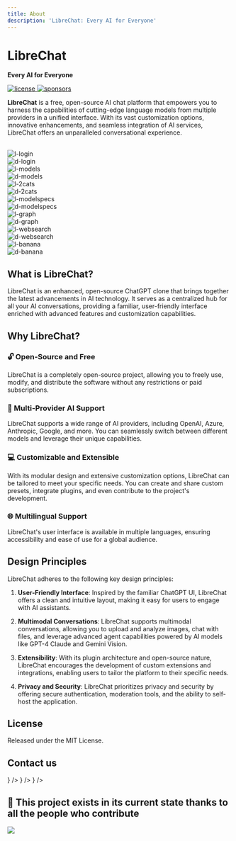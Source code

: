 ```yaml
---
title: About
description: 'LibreChat: Every AI for Everyone'
---
```



<div style={{ marginBottom: '-10px', marginTop: '20px' }}>
  <LCLogo />
</div>

# LibreChat

**Every AI for Everyone**

<p className="_flex _h-6 _mt-4 _gap-2">
  <a href="https://github.com/danny-avila/LibreChat/blob/main/LICENSE" target="_blank">
    <img
      alt="license"
      src="https://img.shields.io/github/license/danny-avila/LibreChat?style=for-the-badge&logo=github&logoColor=white&labelColor=000000"
      loading="lazy"
      decoding="async"
    ></img>
  </a>
  <a aria-label="Sponsors" href="https://github.com/sponsors/danny-avila" target="_blank">
    <img
      alt="sponsors"
      src="https://img.shields.io/badge/SPONSORS-red.svg?style=for-the-badge&logo=github-sponsors&logoColor=white&labelColor=000000&logoWidth=20"
      loading="lazy"
      decoding="async"
    ></img>
  </a>
</p>

**LibreChat** is a free, open-source AI chat platform that empowers you to harness the capabilities of cutting-edge language models from multiple providers in a unified interface. With its vast customization options, innovative enhancements, and seamless integration of AI services, LibreChat offers an unparalleled conversational experience.

<div>&nbsp;</div>

<div style={{ maxWidth: '100%', margin: 'auto' }}>
  <Carousel autoplay animationDuration={4000} perView={1}>
    <div style={{ display: 'flex', justifyContent: 'center', alignItems: 'center' }}>
      <div className="image-light-theme">
        <Image
          src="https://github.com/danny-avila/LibreChat/assets/32828263/7fd1602d-6c93-487c-913c-1551e4e5a421"
          alt="l-login"
          width={320}
          height={512}
        />
      </div>
      <div className="image-dark-theme">
        <Image
          src="https://github.com/danny-avila/LibreChat/assets/32828263/68407d02-480c-493e-93b1-1c4e2753d4bb"
          alt="d-login"
          width={320}
          height={512}
        />
      </div>
    </div>
    <div style={{ display: 'flex', justifyContent: 'center', alignItems: 'center' }}>
      <div className="image-light-theme">
        <Image
          src="https://github.com/danny-avila/LibreChat/assets/32828263/0f231e74-bca5-462a-9ed9-4a8245666ddd"
          alt="l-models"
          width={320}
          height={512}
        />
      </div>
      <div className="image-dark-theme">
        <Image
          src="https://github.com/danny-avila/LibreChat/assets/32828263/c11047fd-e297-4063-a3f9-cae7a5d01d59"
          alt="d-models"
          width={320}
          height={512}
        />
      </div>
    </div>
    <div style={{ display: 'flex', justifyContent: 'center', alignItems: 'center' }}>
      <div className="image-light-theme">
        <Image
          src="https://github.com/danny-avila/LibreChat/assets/32828263/ca038204-61e7-44ac-9e6a-3a9758928171"
          alt="l-2cats"
          width={320}
          height={512}
        />
      </div>
      <div className="image-dark-theme">
        <Image
          src="https://github.com/danny-avila/LibreChat/assets/32828263/7b2552a6-8a00-4f4b-8b32-869f62a7841a"
          alt="d-2cats"
          width={320}
          height={512}
        />
      </div>
    </div>
    <div style={{ display: 'flex', justifyContent: 'center', alignItems: 'center' }}>
      <div className="image-light-theme">
        <Image
          src="https://github.com/danny-avila/LibreChat/assets/32828263/7c6b6641-d303-473d-bbdc-befbd0453de3"
          alt="l-modelspecs"
          width={320}
          height={512}
        />
      </div>
      <div className="image-dark-theme">
        <Image
          src="https://github.com/danny-avila/LibreChat/assets/32828263/946c4801-07e4-4b87-922b-2152baa60fdf"
          alt="d-modelspecs"
          width={320}
          height={512}
        />
      </div>
    </div>
    <div style={{ display: 'flex', justifyContent: 'center', alignItems: 'center' }}>
      <div className="image-light-theme">
        <Image
          src="https://github.com/danny-avila/LibreChat/assets/32828263/936f4823-6c52-449a-bc36-45aa0b8d5971"
          alt="l-graph"
          width={320}
          height={512}
        />
      </div>
      <div className="image-dark-theme">
        <Image
          src="https://github.com/danny-avila/LibreChat/assets/32828263/fd7010e6-5df5-4990-8eff-1521b6b02139"
          alt="d-graph"
          width={320}
          height={512}
        />
      </div>
    </div>
    <div style={{ display: 'flex', justifyContent: 'center', alignItems: 'center' }}>
      <div className="image-light-theme">
        <Image
          src="https://github.com/danny-avila/LibreChat/assets/32828263/169a452c-32be-4b48-b68a-7571ef9e672c"
          alt="l-websearch"
          width={320}
          height={512}
        />
      </div>
      <div className="image-dark-theme">
        <Image
          src="https://github.com/danny-avila/LibreChat/assets/32828263/d235d81f-319e-4dbe-8f70-d53d6813771b"
          alt="d-websearch"
          width={320}
          height={512}
        />
      </div>
    </div>
    <div style={{ display: 'flex', justifyContent: 'center', alignItems: 'center' }}>
      <div className="image-light-theme">
        <Image
          src="https://github.com/danny-avila/LibreChat/assets/32828263/9473cec0-0b29-4785-b82d-c92cb58a970d"
          alt="l-banana"
          width={320}
          height={512}
        />
      </div>
      <div className="image-dark-theme">
        <Image
          src="https://github.com/danny-avila/LibreChat/assets/32828263/3e8c742d-7ad1-4649-8fe9-3114bcfa6849"
          alt="d-banana"
          width={320}
          height={512}
        />
      </div>
    </div>
  </Carousel>
</div>

## What is LibreChat?

LibreChat is an enhanced, open-source ChatGPT clone that brings together the latest advancements in AI technology. It serves as a centralized hub for all your AI conversations, providing a familiar, user-friendly interface enriched with advanced features and customization capabilities.

## Why LibreChat?

### 🔓 Open-Source and Free

LibreChat is a completely open-source project, allowing you to freely use, modify, and distribute the software without any restrictions or paid subscriptions.

### 🤖 Multi-Provider AI Support

LibreChat supports a wide range of AI providers, including OpenAI, Azure, Anthropic, Google, and more. You can seamlessly switch between different models and leverage their unique capabilities.

### 💻 Customizable and Extensible

With its modular design and extensive customization options, LibreChat can be tailored to meet your specific needs. You can create and share custom presets, integrate plugins, and even contribute to the project's development.

### 🌐 Multilingual Support

LibreChat's user interface is available in multiple languages, ensuring accessibility and ease of use for a global audience.

## Design Principles

LibreChat adheres to the following key design principles:

1. **User-Friendly Interface**: Inspired by the familiar ChatGPT UI, LibreChat offers a clean and intuitive layout, making it easy for users to engage with AI assistants.

2. **Multimodal Conversations**: LibreChat supports multimodal conversations, allowing you to upload and analyze images, chat with files, and leverage advanced agent capabilities powered by AI models like GPT-4 Claude and Gemini Vision.

3. **Extensibility**: With its plugin architecture and open-source nature, LibreChat encourages the development of custom extensions and integrations, enabling users to tailor the platform to their specific needs.

4. **Privacy and Security**: LibreChat prioritizes privacy and security by offering secure authentication, moderation tools, and the ability to self-host the application.

## License

Released under the MIT License.

## Contact us

<Cards num={3}>
  <Cards.Card title="GitHub Discussions" href="/gh-discussions" icon={<Github />} />
  <Cards.Card title="Discord" href="/discord" icon={<Discord />} />
  <Cards.Card title="contact@librechat.ai" href="mailto:contact@librechat.ai" icon={<Mail />} />
</Cards>

## 💖 This project exists in its current state thanks to all the people who contribute

<a href="https://github.com/danny-avila/LibreChat/graphs/contributors">
  <img src="https://contrib.rocks/image?repo=danny-avila/LibreChat" />
</a>
